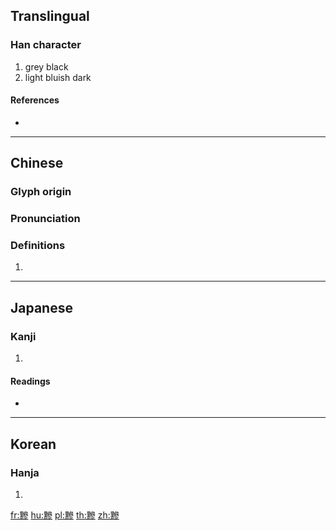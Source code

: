 {{character info/new}}
{{also|黪}}
==Translingual==

===Han character===
{{Han char|rn=203|rad=黑|as=11|sn=23|four=63322|canj=WFIIH}}

# grey black
# light bluish dark

====References====
* {{Han ref|kx=1521.390|dkj=48189|dj=2056.350|hdz=74755.110|uh=9EF2|ud=40690|bh=F876|bd=63606}}

----

==Chinese==
{{zh-forms|s=黪}}

===Glyph origin===
{{Han etym}}

===Pronunciation===
{{zh-pron
|m=cǎn
|c=caam2
|h=pfs=
|md=
|mn=
|w=
|mc=y
|oc=y
|cat=
}}

===Definitions===
{{zh-hanzi}}

# {{rfdef|lang=zh}}

----

==Japanese==

===Kanji===
{{ja-kanji|grade=|rs=黑11}}

# {{defn|lang=ja|sort=黑11}}

====Readings====
* {{ja-readings|on=[[さん]] (san)|kun=[[うすあおぐろい]] (usuaoguroi)}}

----

==Korean==

===Hanja===
{{ko-hanja|hangeul=참|eumhun=|rv=cham|mr=ch'am|y=cham}}

# {{defn|lang=ko|sort=黑11}}

[[fr:黲]]
[[hu:黲]]
[[pl:黲]]
[[th:黲]]
[[zh:黲]]